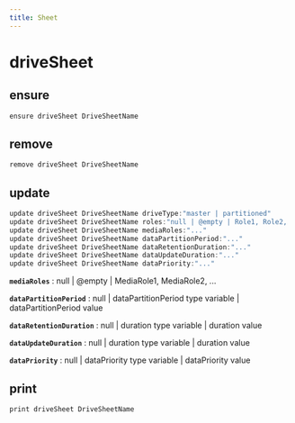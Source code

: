 ```yaml
---
title: Sheet
---
```


# driveSheet

## ensure

```js filename="Terminal" copy
ensure driveSheet DriveSheetName
```


## remove

```js filename="Terminal" copy
remove driveSheet DriveSheetName
```


## update

```js filename="Terminal" copy
update driveSheet DriveSheetName driveType:"master | partitioned"
update driveSheet DriveSheetName roles:"null | @empty | Role1, Role2, ..."
update driveSheet DriveSheetName mediaRoles:"..."
update driveSheet DriveSheetName dataPartitionPeriod:"..."
update driveSheet DriveSheetName dataRetentionDuration:"..."
update driveSheet DriveSheetName dataUpdateDuration:"..."
update driveSheet DriveSheetName dataPriority:"..."
```

**`mediaRoles`**
 : null | @empty | MediaRole1, MediaRole2, ...

**`dataPartitionPeriod`**
 : null | dataPartitionPeriod type variable | dataPartitionPeriod value

**`dataRetentionDuration`**
 : null | duration type variable | duration value

**`dataUpdateDuration`**
 : null | duration type variable | duration value

**`dataPriority`**
 : null | dataPriority type variable | dataPriority value


## print

```js filename="Terminal" copy
print driveSheet DriveSheetName
```


